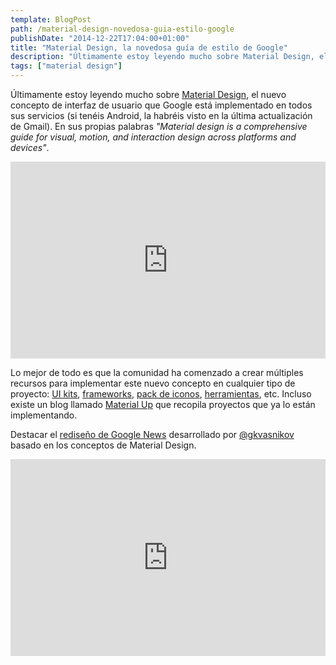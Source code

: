 ```yaml
---
template: BlogPost
path: /material-design-novedosa-guia-estilo-google
publishDate: "2014-12-22T17:04:00+01:00"
title: "Material Design, la novedosa guía de estilo de Google"
description: "Últimamente estoy leyendo mucho sobre Material Design, el nuevo concepto de interfaz de usuario que Google está implementado en todos sus servicios..."
tags: ["material design"]
---
```


Últimamente estoy leyendo mucho sobre [Material Design](https://www.google.com/design/spec/material-design/introduction.html), el nuevo concepto de interfaz de usuario que Google está implementado en todos sus servicios (si tenéis Android, la habréis visto en la última actualización de Gmail). En sus propias palabras _"Material design is a comprehensive guide for visual, motion, and interaction design across platforms and devices"_.

<iframe width="100%" height="315" src="https://www.youtube.com/embed/Q8TXgCzxEnw" frameborder="0" allow="accelerometer; autoplay; encrypted-media; gyroscope; picture-in-picture" allowfullscreen></iframe>

Lo mejor de todo es que la comunidad ha comenzado a crear múltiples recursos para implementar este nuevo concepto en cualquier tipo de proyecto: [UI kits](https://ui8.net/product/material-ui-kit?rel=material), [frameworks](https://material-ui.com), [pack de iconos](https://github.com/google/material-design-icons/releases/tag/1.0.0), [herramientas](https://dribbble.com/shots/1686164-Material-Design-Free-Sketch-Template-Icons?list=searches&offset=5), etc. Incluso existe un blog llamado [Material Up](https://www.materialup.com) que recopila proyectos que ya lo están implementando.

Destacar el [rediseño de Google News](https://googlenews.gkvasnikov.com) desarrollado por [@gkvasnikov](https://twitter.com/@gkvasnikov) basado en los conceptos de Material Design.

<iframe width="100%" height="315" src="https://player.vimeo.com/video/107937123" frameborder="0" allow="accelerometer; autoplay; encrypted-media; gyroscope; picture-in-picture" allowfullscreen></iframe>
